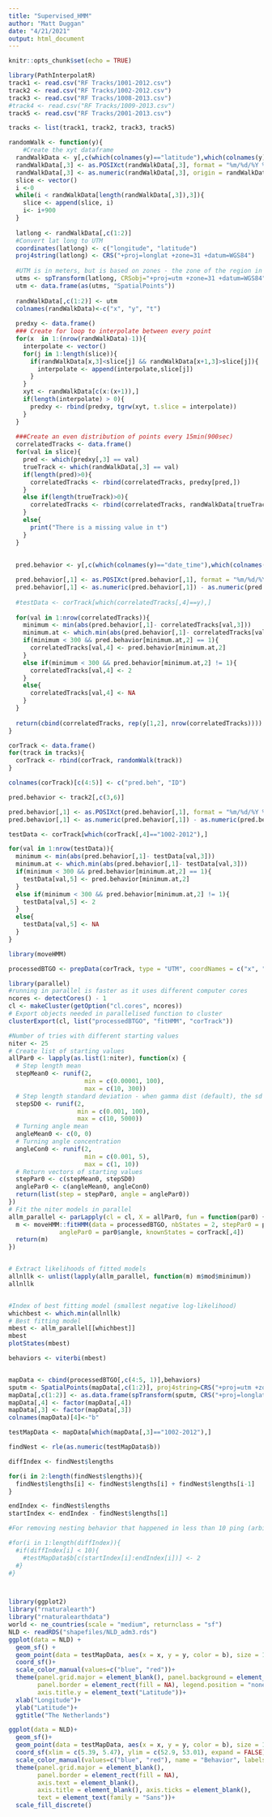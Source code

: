 ```yaml
---
title: "Supervised_HMM"
author: "Matt Duggan"
date: "4/21/2021"
output: html_document
---
```


```r
knitr::opts_chunk$set(echo = TRUE)
```

```r
library(PathInterpolatR)
track1 <- read.csv("RF Tracks/1001-2012.csv")
track2 <- read.csv("RF Tracks/1002-2012.csv")
track3 <- read.csv("RF Tracks/1008-2013.csv")
#track4 <- read.csv("RF Tracks/1009-2013.csv")
track5 <- read.csv("RF Tracks/2001-2013.csv")

tracks <- list(track1, track2, track3, track5)

randomWalk <- function(y){
    #Create the xyt dataframe
  randWalkData <- y[,c(which(colnames(y)=="latitude"),which(colnames(y)=="longitude"),which(colnames(y)=="date_time"))]
  randWalkData[,3] <- as.POSIXct(randWalkData[,3], format = "%m/%d/%Y %H:%M", origin = randWalkData[1,3])
  randWalkData[,3] <- as.numeric(randWalkData[,3], origin = randWalkData[1,3]) - as.numeric(randWalkData[1,3], origin = randWalkData[1,3])
  slice <- vector()
  i <-0
  while(i < randWalkData[length(randWalkData[,3]),3]){
    slice <- append(slice, i)
    i<- i+900
  }
  
  latlong <- randWalkData[,c(1:2)]
  #Convert lat long to UTM
  coordinates(latlong) <- c("longitude", "latitude")
  proj4string(latlong) <- CRS("+proj=longlat +zone=31 +datum=WGS84")
  
  #UTM is in meters, but is based on zones - the zone of the region in Netherlands is 31N or 32N (western Netherlands)
  utms <- spTransform(latlong, CRSobj="+proj=utm +zone=31 +datum=WGS84")
  utm <- data.frame(as(utms, "SpatialPoints"))
  
  randWalkData[,c(1:2)] <- utm
  colnames(randWalkData)<-c("x", "y", "t")
  
  predxy <- data.frame()
  ### Create for loop to interpolate between every point 
  for(x  in 1:(nrow(randWalkData)-1)){
    interpolate <- vector()
    for(j in 1:length(slice)){
      if(randWalkData[x,3]<slice[j] && randWalkData[x+1,3]>slice[j]){
        interpolate <- append(interpolate,slice[j])
      }
    }
    xyt <- randWalkData[c(x:(x+1)),]
    if(length(interpolate) > 0){
      predxy <- rbind(predxy, tgrw(xyt, t.slice = interpolate))
    }
  }
  
  ###Create an even distribution of points every 15min(900sec)
  correlatedTracks <- data.frame()
  for(val in slice){
    pred <- which(predxy[,3] == val)
    trueTrack <- which(randWalkData[,3] == val)
    if(length(pred)>0){
      correlatedTracks <- rbind(correlatedTracks, predxy[pred,])
    }
    else if(length(trueTrack)>0){
      correlatedTracks <- rbind(correlatedTracks, randWalkData[trueTrack,])
    }
    else{
      print("There is a missing value in t")
    }
  }
  
  
  pred.behavior <- y[,c(which(colnames(y)=="date_time"),which(colnames(y)=="b"))]

  pred.behavior[,1] <- as.POSIXct(pred.behavior[,1], format = "%m/%d/%Y %H:%M")
  pred.behavior[,1] <- as.numeric(pred.behavior[,1]) - as.numeric(pred.behavior[1,1])
  
  #testData <- corTrack[which(correlatedTracks[,4]==y),]
  
  for(val in 1:nrow(correlatedTracks)){
    minimum <- min(abs(pred.behavior[,1]- correlatedTracks[val,3]))
    minimum.at <- which.min(abs(pred.behavior[,1]- correlatedTracks[val,3]))
    if(minimum < 300 && pred.behavior[minimum.at,2] == 1){
      correlatedTracks[val,4] <- pred.behavior[minimum.at,2]
    }
    else if(minimum < 300 && pred.behavior[minimum.at,2] != 1){
      correlatedTracks[val,4] <- 2
    }
    else{
      correlatedTracks[val,4] <- NA
    }
  }
  
  return(cbind(correlatedTracks, rep(y[1,2], nrow(correlatedTracks))))
}

corTrack <- data.frame()
for(track in tracks){
  corTrack <- rbind(corTrack, randomWalk(track))
}

colnames(corTrack)[c(4:5)] <- c("pred.beh", "ID")

```


```r

pred.behavior <- track2[,c(3,6)]

pred.behavior[,1] <- as.POSIXct(pred.behavior[,1], format = "%m/%d/%Y %H:%M")
pred.behavior[,1] <- as.numeric(pred.behavior[,1]) - as.numeric(pred.behavior[1,1])

testData <- corTrack[which(corTrack[,4]=="1002-2012"),]

for(val in 1:nrow(testData)){
  minimum <- min(abs(pred.behavior[,1]- testData[val,3]))
  minimum.at <- which.min(abs(pred.behavior[,1]- testData[val,3]))
  if(minimum < 300 && pred.behavior[minimum.at,2] == 1){
    testData[val,5] <- pred.behavior[minimum.at,2]
  }
  else if(minimum < 300 && pred.behavior[minimum.at,2] != 1){
    testData[val,5] <- 2
  }
  else{
    testData[val,5] <- NA
  }
}
```


```r
library(moveHMM)

processedBTGO <- prepData(corTrack, type = "UTM", coordNames = c("x", "y"))

library(parallel)
#running in parallel is faster as it uses different computer cores 
ncores <- detectCores() - 1
cl <- makeCluster(getOption("cl.cores", ncores))
# Export objects needed in parallelised function to cluster
clusterExport(cl, list("processedBTGO", "fitHMM", "corTrack"))

#Number of tries with different starting values
niter <- 25
# Create list of starting values
allPar0 <- lapply(as.list(1:niter), function(x) {
  # Step length mean
  stepMean0 <- runif(2,
                     min = c(0.00001, 100),
                     max = c(10, 300))
  # Step length standard deviation - when gamma dist (default), the sd is on the same magnitude as the mean
  stepSD0 <- runif(2,
                   min = c(0.001, 100),
                   max = c(10, 5000))
  # Turning angle mean
  angleMean0 <- c(0, 0)
  # Turning angle concentration
  angleCon0 <- runif(2,
                     min = c(0.001, 5),
                     max = c(1, 10))
  # Return vectors of starting values
  stepPar0 <- c(stepMean0, stepSD0)
  anglePar0 <- c(angleMean0, angleCon0)
  return(list(step = stepPar0, angle = anglePar0))
})
# Fit the niter models in parallel
allm_parallel <- parLapply(cl = cl, X = allPar0, fun = function(par0) {
  m <- moveHMM::fitHMM(data = processedBTGO, nbStates = 2, stepPar0 = par0$step,
              anglePar0 = par0$angle, knownStates = corTrack[,4])
  return(m)
})


# Extract likelihoods of fitted models
allnllk <- unlist(lapply(allm_parallel, function(m) m$mod$minimum))
allnllk


#Index of best fitting model (smallest negative log-likelihood)
whichbest <- which.min(allnllk)
# Best fitting model
mbest <- allm_parallel[[whichbest]]
mbest
plotStates(mbest)
```


```r
behaviors <- viterbi(mbest)


mapData <- cbind(processedBTGO[,c(4:5, 1)],behaviors)
sputm <- SpatialPoints(mapData[,c(1:2)], proj4string=CRS("+proj=utm +zone=31 +datum=WGS84"))
mapData[,c(1:2)] <- as.data.frame(spTransform(sputm, CRS("+proj=longlat +datum=WGS84")))
mapData[,4] <- factor(mapData[,4])
mapData[,3] <- factor(mapData[,3])
colnames(mapData)[4]<-"b"

testMapData <- mapData[which(mapData[,3]=="1002-2012"),]

findNest <- rle(as.numeric(testMapData$b))

diffIndex <- findNest$lengths

for(i in 2:length(findNest$lengths)){
  findNest$lengths[i] <- findNest$lengths[i] + findNest$lengths[i-1]
}

endIndex <- findNest$lengths
startIndex <- endIndex - findNest$lengths[1]

#For removing nesting behavior that happened in less than 10 ping (arbitrary value)

#for(i in 1:length(diffIndex)){
  #if(diffIndex[i] < 10){
    #testMapData$b[c(startIndex[i]:endIndex[i])] <- 2
  #}
#}



library(ggplot2)
library("rnaturalearth")
library("rnaturalearthdata")
world <- ne_countries(scale = "medium", returnclass = "sf")
NLD <- readRDS("shapefiles/NLD_adm3.rds")
ggplot(data = NLD) +
  geom_sf() +
  geom_point(data = testMapData, aes(x = x, y = y, color = b), size = 1)+
  coord_sf()+
  scale_color_manual(values=c("blue", "red"))+
  theme(panel.grid.major = element_blank(), panel.background = element_rect(fill = "white"), 
        panel.border = element_rect(fill = NA), legend.position = "none", 
        axis.title.y = element_text("Latitude"))+
  xlab("Longitude")+
  ylab("Latitude")+
  ggtitle("The Netherlands")

ggplot(data = NLD)+
  geom_sf()+
  geom_point(data = testMapData, aes(x = x, y = y, color = b), size = 1)+
  coord_sf(xlim = c(5.39, 5.47), ylim = c(52.9, 53.01), expand = FALSE)+
  scale_color_manual(values=c("blue", "red"), name = "Behavior", labels = c("Nesting", "Non-nesting"))+
  theme(panel.grid.major = element_blank(), 
        panel.border = element_rect(fill = NA), 
        axis.text = element_blank(), 
        axis.title = element_blank(), axis.ticks = element_blank(), 
        text = element_text(family = "Sans"))+
  scale_fill_discrete()

```